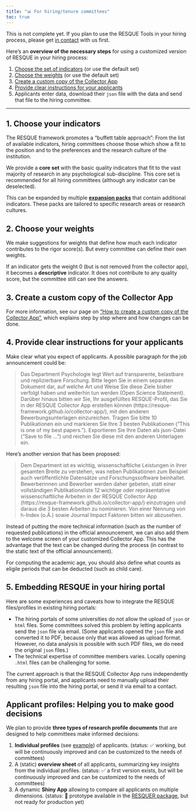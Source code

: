 ```yaml
---
title: "📊 For hiring/tenure committees"
toc: true
---
```


::: {.callout-warning}
This is not complete yet. If you plan to use the RESQUE Tools in your hiring process, please get [in contact](team.qmd) with us first.
:::

Here's an **overview of the necessary steps** for using a customized version of RESQUE in your hiring process:

1. [Choose the set of indicators](#choose-your-indicators) (or use the default set)
2. [Choose the weights](#choose-your-weights) (or use the default set)
3. [Create a custom copy of the Collector App](#create-a-custom-copy-of-the-collector-app)
4. [Provide clear instructions for your applicants](#provide-clear-instructions-for-your-applicants)
5. Applicants enter data, download their `json` file with the data and send that file to the hiring committee.

---

## 1. Choose your indicators
The RESQUE framework promotes a "buffett table approach": From the list of available indicators, hiring committees choose those which show a fit to the position and to the preferences and the research culture of the institution.

We provide a **core set** with the basic quality indicators that fit to the vast majority of research in any psychological sub-discipline. This core set is recommended for all hiring committees (although any indicator can be deselected).

This can be expanded by multiple **[expansion packs](tech_docs.qmd)** that contain additional indicators. These packs are tailored to specific research areas or research cultures.

## 2. Choose your weights

We make suggestions for weights that define how much each indicator contributes to the rigor score(s). But every committee can define their own weights.

If an indicator gets the weight 0 (but is not removed from the collector app), it becomes a **descriptive** indicator. It does not contribute to any quality score, but the committee still can see the answers.

## 3. Create a custom copy of the Collector App

For more information, see our page on ["How to create a custom copy of the Collector App"](https://github.com/RESQUE-Framework/collector-app/blob/main/How_to_fork.md), which explains step by step where and how changes can be done.


## 4. Provide clear instructions for your applicants

Make clear what you expect of applicants. A possible paragraph for the job announcement could be:

> Das Department Psychologie legt Wert auf transparente, belastbare und replizierbare Forschung. Bitte legen Sie in einem separaten Dokument dar, auf welche Art und Weise Sie diese Ziele bisher verfolgt haben und weiterhin tun werden (Open Science Statement). Darüber hinaus bitten wir Sie, Ihr ausgefülltes RESQUE-Profil, das Sie in der RESQUE Collector App erstellen können (https://resque-framework.github.io/collector-app/), mit den anderen Bewerbungsunterlagen einzureichen. Tragen Sie bitte 10 Publikationen ein und markieren Sie Ihre 3 besten Publikationen ("This is one of my best papers."). Exportieren Sie Ihre Daten als json-Datei ("Save to file …") und reichen Sie diese mit den anderen Unterlagen ein.

Here's another version that has been proposed:

> Dem Department ist es wichtig, wissenschaftliche Leistungen in ihrer gesamten Breite zu verstehen, was neben Publikationen zum Beispiel auch veröffentlichte Datensätze und Forschungssoftware beinhaltet. Bewerberinnen und Bewerber werden daher gebeten, statt einer vollständigen Publikationsliste 12 wichtige oder repräsentative wissenschaftliche Arbeiten in der RESQUE Collector App (https://resque-framework.github.io/collector-app/) einzutragen und daraus die 3 besten Arbeiten zu nominieren. Von einer Nennung von h-Index (o.Ä.) sowie Journal Impact Faktoren bitten wir abzusehen.

Instead of putting the more technical information (such as the number of requested publications) in the official announcement, we can also add them to the welcome screen of your customized Collector App. This has the advantage that the text can be changed during the process (in contrast to the static text of the official announcement).

For computing the academic age, you should also define what counts as eligile periods that can be deducted (such as child care). 

## 5. Embedding RESQUE in your hiring portal

Here are some experiences and caveats how to integrate the RESQUE files/profiles in existing hiring portals:

- The hiring portals of some universities do not allow the upload of `json` or `html` files. Some committees solved this problem by letting applicants send the `json` file via email. (Some applicants opened the `json` file and converted it to PDF, because only that was allowed as upload format. However, no data analysis is possible with such PDF files, we do need the original `json` files.)
- The technical expertise of committee members varies. Locally opening `.html` files can be challenging for some.

The current approach is that the RESQUE Collector App runs independently from any hiring portal, and applicants need to manually upload their resulting `json` file into the hiring portal, or send it via email to a contact.

## Applicant profiles: Helping you to make good decisions

We plan to provide **three types of research profile documents** that are designed to help committees make informed decisions:

1. **Individual profiles** (see [example](/includes/demo_profile.html)) of applicants. (status: ✅ working, but will be continuously improved and can be customized to the needs of committees)
2. A (static) **overview sheet** of all applicants, summarizing key insights from the individual profiles. (status: ✅ a first version exists, but will be continuously improved and can be customized to the needs of committees)
3. A dynamic **Shiny App** allowing to compare all applicants on multiple dimensions. (status: 🔧 prototype available in the [RESQUER package](https://github.com/RESQUE-Framework/RESQUER), but not ready for production yet)




<!-- TODO

- cf. Lange et al.: Commit to weights and indicator sets when publishing the job ad; we recommend to publish the weights and indicators along with the ad.
- 
 -->
